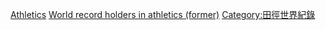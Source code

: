 {{Cat main|田徑紀錄列表}}
<center>{{categoryTOC}}</center>

[[Category:前體育世界紀錄保持者|Athletics]]
[[Category:田徑運動員|World record holders in athletics (former)]]
[[Category:田徑世界紀錄|Category:田徑世界紀錄]]